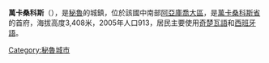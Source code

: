 '''萬卡桑科斯'''（{{lang-es|Huanca Sancos}}），是[[秘魯|秘魯]]的城鎮，位於該國中南部[[阿亞庫喬大區|阿亞庫喬大區]]，是[[萬卡桑科斯省|萬卡桑科斯省]]的首府，海拔高度3,408米，2005年人口913，居民主要使用[[奇楚瓦語|奇楚瓦語]]和[[西班牙語|西班牙語]]。

{{Coord|13|46|S|74|19|W|display=title|region:PE_type:city_source:GNS-enwiki}}

{{Peru-geo-stub}}
[[Category:秘魯城市|Category:秘魯城市]]